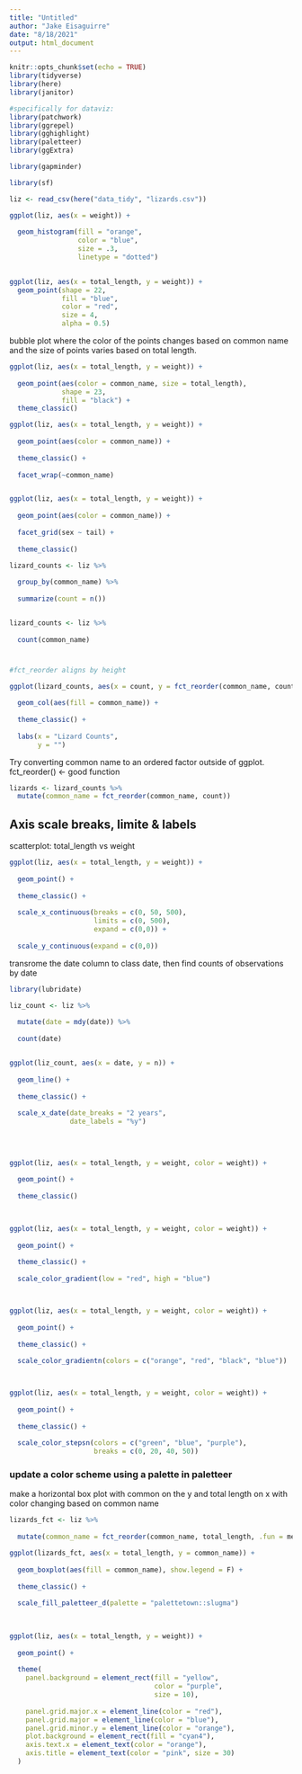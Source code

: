 ```yaml
---
title: "Untitled"
author: "Jake Eisaguirre"
date: "8/18/2021"
output: html_document
---
```


```r
knitr::opts_chunk$set(echo = TRUE)
library(tidyverse)
library(here)
library(janitor)

#specifically for dataviz:
library(patchwork)
library(ggrepel)
library(gghighlight)
library(paletteer)
library(ggExtra)

library(gapminder)

library(sf)
```


```r

liz <- read_csv(here("data_tidy", "lizards.csv"))

ggplot(liz, aes(x = weight)) +
  
  geom_histogram(fill = "orange", 
                 color = "blue",
                 size = .3,
                 linetype = "dotted") 
  


```
```r

ggplot(liz, aes(x = total_length, y = weight)) +
  geom_point(shape = 22,
             fill = "blue",
             color = "red",
             size = 4,
             alpha = 0.5)

```
bubble plot where the color of the points changes based on common name and the size of points varies based on total length. 
```r

ggplot(liz, aes(x = total_length, y = weight)) +
  
  geom_point(aes(color = common_name, size = total_length),
             shape = 23,
             fill = "black") +
  theme_classic()

```

```r


ggplot(liz, aes(x = total_length, y = weight)) +
  
  geom_point(aes(color = common_name)) +
  
  theme_classic() +
  
  facet_wrap(~common_name)



```

```r

ggplot(liz, aes(x = total_length, y = weight)) +
  
  geom_point(aes(color = common_name)) +
  
  facet_grid(sex ~ tail) +
  
  theme_classic()

```

```r

lizard_counts <- liz %>% 
  
  group_by(common_name) %>% 
  
  summarize(count = n())


lizard_counts <- liz %>% 
  
  count(common_name)

```


#
```r

#fct_reorder aligns by height

ggplot(lizard_counts, aes(x = count, y = fct_reorder(common_name, count))) +
  
  geom_col(aes(fill = common_name)) +
  
  theme_classic() +
  
  labs(x = "Lizard Counts",
       y = "")

```

Try converting common name to an ordered factor outside of ggplot. fct_reorder() <- good function

```r

lizards <- lizard_counts %>% 
  mutate(common_name = fct_reorder(common_name, count))

```

## Axis scale breaks, limite & labels 

scatterplot: total_length vs weight
```r

ggplot(liz, aes(x = total_length, y = weight)) +
  
  geom_point() +
  
  theme_classic() +
  
  scale_x_continuous(breaks = c(0, 50, 500),
                     limits = c(0, 500),
                     expand = c(0,0)) +
  
  scale_y_continuous(expand = c(0,0))

```

transrome the date column to class date, then find counts of observations by date
```r
library(lubridate)

liz_count <- liz %>% 
  
  mutate(date = mdy(date)) %>% 
  
  count(date)


ggplot(liz_count, aes(x = date, y = n)) +
  
  geom_line() +
  
  theme_classic() + 
  
  scale_x_date(date_breaks = "2 years",
               date_labels = "%y")
  
  
  

```

```r


ggplot(liz, aes(x = total_length, y = weight, color = weight)) +
  
  geom_point() +
  
  theme_classic() 
  


ggplot(liz, aes(x = total_length, y = weight, color = weight)) +
  
  geom_point() +
  
  theme_classic() +
  
  scale_color_gradient(low = "red", high = "blue")



ggplot(liz, aes(x = total_length, y = weight, color = weight)) +
  
  geom_point() +
  
  theme_classic() +
  
  scale_color_gradientn(colors = c("orange", "red", "black", "blue"))



ggplot(liz, aes(x = total_length, y = weight, color = weight)) +
  
  geom_point() +
  
  theme_classic() +
  
  scale_color_stepsn(colors = c("green", "blue", "purple"),
                     breaks = c(0, 20, 40, 50))

```
### update a color scheme using a palette in paletteer

make a horizontal box plot with common on the y and total length on x with color changing based on common name
```r

lizards_fct <- liz %>% 
  
  mutate(common_name = fct_reorder(common_name, total_length, .fun = median))

ggplot(lizards_fct, aes(x = total_length, y = common_name)) +
  
  geom_boxplot(aes(fill = common_name), show.legend = F) +
  
  theme_classic() +
  
  scale_fill_paletteer_d(palette = "palettetown::slugma")
  
  

```

```r

ggplot(liz, aes(x = total_length, y = weight)) +
  
  geom_point() +
  
  theme(
    panel.background = element_rect(fill = "yellow", 
                                    color = "purple",
                                    size = 10),
    
    panel.grid.major.x = element_line(color = "red"),
    panel.grid.major = element_line(color = "blue"),
    panel.grid.minor.y = element_line(color = "orange"),
    plot.background = element_rect(fill = "cyan4"),
    axis.text.x = element_text(color = "orange"),
    axis.title = element_text(color = "pink", size = 30)
  )
  

```

